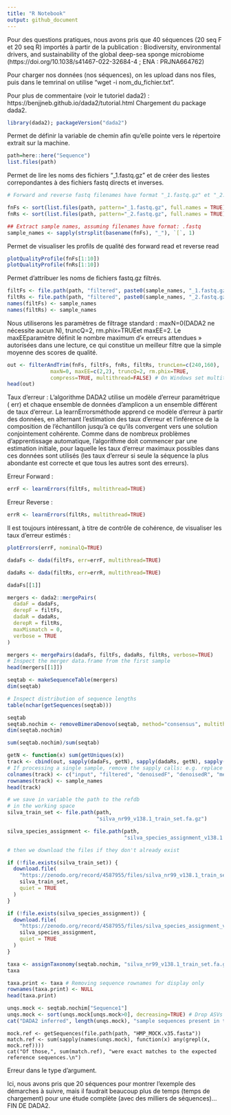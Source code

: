 ```yaml
---
title: "R Notebook"
output: github_document
---
```


Pour des questions pratiques, nous avons pris que 40 séquences (20 seq F et 20 seq R) importés à partir de la publication : Biodiversity, environmental drivers, and sustainability of the global deep-sea sponge microbiome (https://doi.org/10.1038/s41467-022-32684-4 ; ENA : PRJNA664762)


Pour charger nos données (nos séquences), on les upload dans nos files, puis dans le temrinal on utilise "wget -i nom_du_fichier.txt".  

Pour plus de commentaire (voir le tutoriel dada2) : https://benjjneb.github.io/dada2/tutorial.html
Chargement du package dada2. 
```r
library(dada2); packageVersion("dada2")
```

Permet de définir la variable de chemin afin qu'elle pointe vers le répertoire extrait sur la machine. 
```r
path=here::here("Sequence")
list.files(path)
```
Permet de lire les noms des fichiers "_1.fastq.gz" et de créer des liestes correpondantes à des fichiers fastq directs et inverses. 
```r
# Forward and reverse fastq filenames have format "_1.fastq.gz" et "_2.fastq.gz"

fnFs <- sort(list.files(path, pattern="_1.fastq.gz", full.names = TRUE))
fnRs <- sort(list.files(path, pattern="_2.fastq.gz", full.names = TRUE))

## Extract sample names, assuming filenames have format: .fastq
sample_names <- sapply(strsplit(basename(fnFs), "_"), `[`, 1)
```


Permet de visualiser les profils de qualité des forward read et reverse read
```r
plotQualityProfile(fnFs[1:10])
plotQualityProfile(fnRs[1:10])
```


Permet d'attribuer les noms de fichiers fastq.gz filtrés.
```r
filtFs <- file.path(path, "filtered", paste0(sample_names, "_1.fastq.gz"))
filtRs <- file.path(path, "filtered", paste0(sample_names, "_2.fastq.gz"))
names(filtFs) <- sample_names
names(filtRs) <- sample_names
```

Nous utiliserons les paramètres de filtrage standard : maxN=0(DADA2 ne nécessite aucun N), truncQ=2, rm.phix=TRUEet maxEE=2. Le maxEEparamètre définit le nombre maximum d'« erreurs attendues » autorisées dans une lecture, ce qui constitue un meilleur filtre que la simple moyenne des scores de qualité.

```r
out <- filterAndTrim(fnFs, filtFs, fnRs, filtRs, truncLen=c(240,160),
              maxN=0, maxEE=c(2,2), truncQ=2, rm.phix=TRUE,
              compress=TRUE, multithread=FALSE) # On Windows set multithread=FALSE
head(out)
```

Taux d'erreur : 
L'algorithme DADA2 utilise un modèle d'erreur paramétrique ( err) et chaque ensemble de données d'amplicon a un ensemble différent de taux d'erreur. La learnErrorsméthode apprend ce modèle d'erreur à partir des données, en alternant l'estimation des taux d'erreur et l'inférence de la composition de l'échantillon jusqu'à ce qu'ils convergent vers une solution conjointement cohérente. Comme dans de nombreux problèmes d'apprentissage automatique, l'algorithme doit commencer par une estimation initiale, pour laquelle les taux d'erreur maximaux possibles dans ces données sont utilisés (les taux d'erreur si seule la séquence la plus abondante est correcte et que tous les autres sont des erreurs).

Erreur Forward : 
```r
errF <- learnErrors(filtFs, multithread=TRUE)
```
Erreur Reverse :
```r
errR <- learnErrors(filtRs, multithread=TRUE)
```

Il est toujours intéressant, à titre de contrôle de cohérence, de visualiser les taux d'erreur estimés :
```r
plotErrors(errF, nominalQ=TRUE)
```


```r
dadaFs <- dada(filtFs, err=errF, multithread=TRUE)
```

```r
dadaRs <- dada(filtRs, err=errR, multithread=TRUE)
```

```r
dadaFs[[1]]
```
```r
mergers <- dada2::mergePairs(
  dadaF = dadaFs,
  derepF = filtFs,
  dadaR = dadaRs,
  derepR = filtRs,
  maxMismatch = 0,
  verbose = TRUE
)
```

```r
mergers <- mergePairs(dadaFs, filtFs, dadaRs, filtRs, verbose=TRUE)
# Inspect the merger data.frame from the first sample
head(mergers[[1]])
```
```r
seqtab <- makeSequenceTable(mergers)
dim(seqtab)
```
```r
# Inspect distribution of sequence lengths
table(nchar(getSequences(seqtab)))
```
```r
seqtab
seqtab.nochim <- removeBimeraDenovo(seqtab, method="consensus", multithread=TRUE, verbose=TRUE)
dim(seqtab.nochim)
```
```r
sum(seqtab.nochim)/sum(seqtab)
```

```r
getN <- function(x) sum(getUniques(x))
track <- cbind(out, sapply(dadaFs, getN), sapply(dadaRs, getN), sapply(mergers, getN), rowSums(seqtab.nochim))
# If processing a single sample, remove the sapply calls: e.g. replace sapply(dadaFs, getN) with getN(dadaFs)
colnames(track) <- c("input", "filtered", "denoisedF", "denoisedR", "merged", "nonchim")
rownames(track) <- sample_names
head(track)
```
```r


# we save in variable the path to the refdb
# in the working space
silva_train_set <- file.path(path,
                             "silva_nr99_v138.1_train_set.fa.gz")

silva_species_assignment <- file.path(path,
                                      "silva_species_assignment_v138.1.fa.gz")

# then we download the files if they don't already exist

if (!file.exists(silva_train_set)) {
  download.file(
    "https://zenodo.org/record/4587955/files/silva_nr99_v138.1_train_set.fa.gz",
    silva_train_set,
    quiet = TRUE
  )
}

if (!file.exists(silva_species_assignment)) {
  download.file(
    "https://zenodo.org/record/4587955/files/silva_species_assignment_v138.1.fa.gz",
    silva_species_assignment,
    quiet = TRUE
  )
}
```

```r
taxa <- assignTaxonomy(seqtab.nochim, "silva_nr99_v138.1_train_set.fa.gz", multithread=TRUE)
taxa
```



```r
taxa.print <- taxa # Removing sequence rownames for display only
rownames(taxa.print) <- NULL
head(taxa.print)
```

```r
unqs.mock <- seqtab.nochim["Sequence1"]
unqs.mock <- sort(unqs.mock[unqs.mock>0], decreasing=TRUE) # Drop ASVs absent in the Sequence1
cat("DADA2 inferred", length(unqs.mock), "sample sequences present in the Sequence1 community.\n")
```

```
mock.ref <- getSequences(file.path(path, "HMP_MOCK.v35.fasta"))
match.ref <- sum(sapply(names(unqs.mock), function(x) any(grepl(x, mock.ref))))
cat("Of those,", sum(match.ref), "were exact matches to the expected reference sequences.\n")
```
Erreur dans le type d'argument. 

Ici, nous avons pris que 20 séquences pour montrer l'exemple des démarches à suivre, mais il faudrait beaucoup plus de temps (temps de chargement) pour une étude complète (avec des milliers de séquences)...
FIN DE DADA2. 



